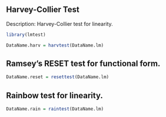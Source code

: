## Harvey-Collier Test

Description: Harvey-Collier test for linearity.


```r
library(lmtest)
```

```r
DataName.harv = harvtest(DataName.lm)
```

## Ramsey's RESET test for functional form.

```r
DataName.reset = resettest(DataName.lm)
```

## Rainbow test for linearity.




```r
DataName.rain = raintest(DataName.lm)
```
